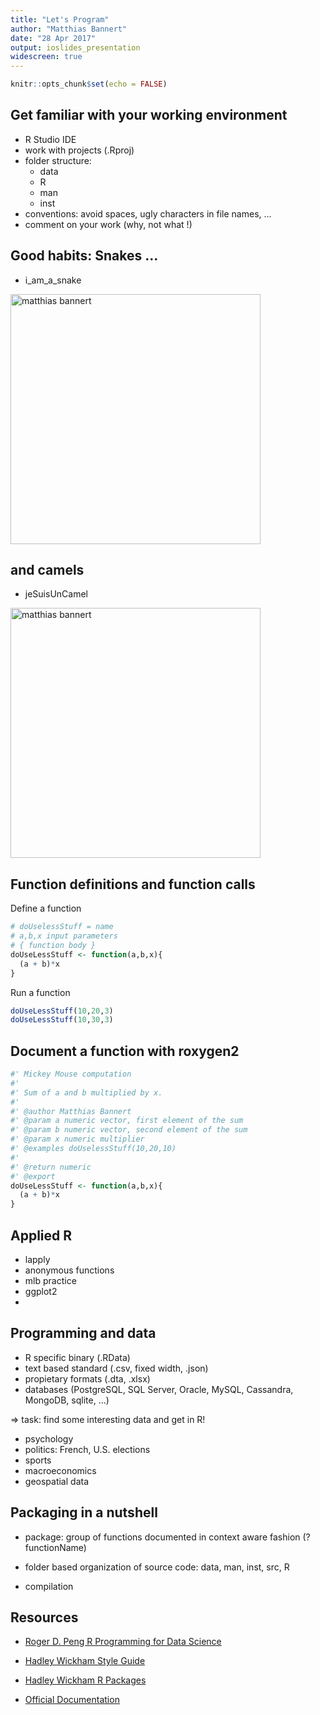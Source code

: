 ```yaml
---
title: "Let's Program"
author: "Matthias Bannert"
date: "28 Apr 2017"
output: ioslides_presentation
widescreen: true
---
```


```r
knitr::opts_chunk$set(echo = FALSE)
```

## Get familiar with your working environment

- R Studio IDE
- work with projects (.Rproj)
- folder structure: 
    - data 
    - R
    - man
    - inst
- conventions: avoid spaces, ugly characters in file names, ... 
- comment on your work (why, not what !)

## Good habits: Snakes ... 

- i_am_a_snake

<div align="right">
<img src="snake.png" alt="matthias bannert" style="width: 400px;"/></div>


## and camels

- jeSuisUnCamel

<div align="right">
<img src="camel.gif" alt="matthias bannert" style="width: 400px;"/></div>

## Function definitions and function calls

Define a function
```r
# doUselessStuff = name
# a,b,x input parameters
# { function body }
doUseLessStuff <- function(a,b,x){
  (a + b)*x
}
```

Run a function
```r
doUseLessStuff(10,20,3)
doUseLessStuff(10,30,3)
```

## Document a function with roxygen2

```r
#' Mickey Mouse computation
#' 
#' Sum of a and b multiplied by x. 
#' 
#' @author Matthias Bannert
#' @param a numeric vector, first element of the sum
#' @param b numeric vector, second element of the sum
#' @param x numeric multiplier
#' @examples doUselessStuff(10,20,10)
#' 
#' @return numeric 
#' @export 
doUseLessStuff <- function(a,b,x){
  (a + b)*x
}
```

## Applied R

- lapply
- anonymous functions
- mlb practice
- ggplot2 
- 



## Programming and data 

- R specific binary (.RData)
- text based standard (.csv, fixed width, .json)
- propietary formats (.dta, .xlsx)
- databases (PostgreSQL, SQL Server, Oracle, MySQL, Cassandra, MongoDB, sqlite, ...)

=> task: find some interesting data and get in R! 

- psychology
- politics: French, U.S. elections
- sports 
- macroeconomics
- geospatial data




## Packaging in a nutshell

- package: group of functions documented in context aware fashion  (?functionName)

- folder based organization of source code: data, man,
inst, src, R

- compilation


## Resources

- [Roger D. Peng R Programming for Data Science](https://bookdown.org/rdpeng/rprogdatascience/r-nuts-and-bolts.html)

- [Hadley Wickham Style Guide](http://adv-r.had.co.nz/Style.html)

- [Hadley Wickham R Packages](http://r-pkgs.had.co.nz/)

- [Official Documentation](https://cran.r-project.org/doc/manuals/r-release/R-exts.html)


